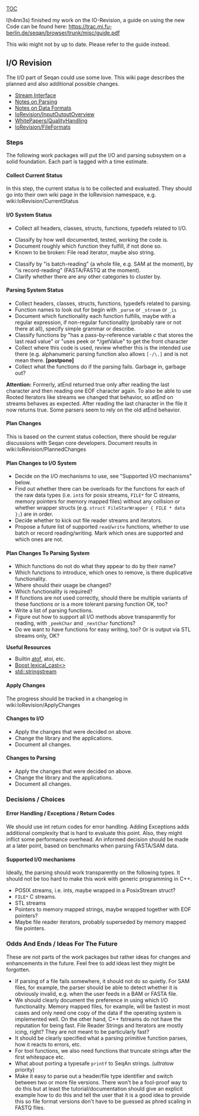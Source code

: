 
[[TOC]]

I(h4nn3s) finished my work on the IO-Revision, a guide on using the new Code can be found here: 
https://trac.mi.fu-berlin.de/seqan/browser/trunk/misc/guide.pdf

This wiki might not by up to date. Please refer to the guide instead.


== I/O Revision ==

The I/O part of Seqan could use some love.
This wiki page describes the planned and also additional possible changes.

*[[IoRevision/StreamInterface| Stream Interface]]
*[[IoRevision/ParseNotes| Notes on Parsing]]
*[[IoRevision/DataFormatNotes| Notes on Data Formats]]
*[[IoRevision/InputOutputOverview]]
*[[WhitePapers/QualityHandling]]
*[[IoRevision/FileFormats]]

=== Steps ===

The following work packages will put the I/O and parsing subsystem on a solid foundation.
Each part is tagged with a time estimate.

==== Collect Current Status ====

In this step, the current status is to be collected and evaluated.
They should go into their own wiki page in the IoRevision namespace, e.g. wiki:IoRevision/CurrentStatus

==== I/O System Status ====

*Collect all headers, classes, structs, functions, typedefs related to I/O.

*Classify by how well documented, tested, working the code is.
*Document roughly which function they fulfill, if not done so.
*Known to be broken: File read iterator, maybe also string.

*Classify by "is batch-reading" (a whole file, e.g. SAM at the moment), by "is record-reading" (FASTA/FASTQ at the moment).
*Clarify whether there are any other categories to cluster by.

==== Parsing System Status ====

*Collect headers, classes, structs, functions, typedefs related to parsing.
*Function names to look out for begin with <tt>_parse</tt> or <tt>_stream</tt> or <tt>_is</tt>
*Document which functionality each function fulfills, maybe with a regular expression, if non-regular functionality (probably rare or not there at all), specify simple grammar or describe.
*Classify functions by "has a pass-by-reference variable c that stores the last read value" or "uses peek or */getValue" to get the front character
*Collect where this code is used, review whether this is the intended use there (e.g. alphanumeric parsing function also allows <tt>[-/\.]</tt> and is not mean there. '''[postpone]'''
*Collect what the functions do if the parsing fails. Garbage in, garbage out?

'''Attention:'''
Formerly, atEnd returned true only after reading the last character and then reading one EOF character again.
To also be able to use Rooted Iterators like streams we changed that behavior, so atEnd on streams behaves as expected. After reading the last character in the file it now returns true.
Some parsers seem to rely on the old atEnd behavior.

==== Plan Changes ====

This is based on the current status collection, there should be regular discussions with Seqan core developers.
Document results in wiki:IoRevision/PlannedChanges

==== Plan Changes to I/O System ====

*Decide on the I/O mechanisms to use, see "Supported I/O mechanisms" below.
*Find out whether there can be overloads for the functions for each of the raw data types (i.e. <tt>int</tt>s for posix streams, <tt>FILE*</tt> for C streams, memory pointers for memory mapped files) without any collision or whether wrapper structs (e.g. <tt>struct FileStarWrapper { FILE * data };</tt>) are in order.
*Decide whether to kick out file reader streams and iterators.
*Propose a future list of supported <tt>read</tt>/<tt>write</tt> functions, whether to use batch or record reading/writing. Mark which ones are supported and which ones are not.

==== Plan Changes To Parsing System ====

*Which functions do not do what they appear to do by their name?
*Which functions to introduce, which ones to remove, is there duplicative functionality.
*Where should their usage be changed?
*Which functionality is required?
*If functions are not used correctly, should there be multiple variants of these functions or is a more tolerant parsing function OK, too?
*Write a list of parsing functions.
*Figure out how to support all I/O methods above transparently for reading, with <tt>_peekChar</tt> and <tt>_nextChar</tt> functions?
*Do we want to have functions for easy writing, too? Or is output via STL streams only, OK?

'''Useful Resources'''

*Builtin [http://www.cplusplus.com/reference/clibrary/cstdlib/atof/ atof], atoi, etc.
*[http://www.boost.org/doc/libs/1_46_1/libs/conversion/lexical_cast.htm Boost lexical_cast<>]
*[http://www.cplusplus.com/reference/iostream/stringstream/ std::stringstream]

==== Apply Changes ====

The progress should be tracked in a changelog in wiki:IoRevision/ApplyChanges

==== Changes to I/O ====

*Apply the changes that were decided on above.
*Change the library and the applications.
*Document all changes.

==== Changes to Parsing ====

*Apply the changes that were decided on above.
*Change the library and the applications.
*Document all changes.

=== Decisions / Choices ===

==== Error Handling / Exceptions / Return Codes ====

We should use int return codes for error handling.
Adding Exceptions adds additional complexity that is hard to evaluate this point.
Also, they might inflict some performance overhead.
An informed decision should be made at a later point, based on benchmarks when parsing FASTA/SAM data.

==== Supported I/O mechanisms ====

Ideally, the parsing should work transparently on the following types.
It should not be too hard to make this work with generic programming in C++.

*POSIX streams, i.e. ints, maybe wrapped in a PosixStream struct?
*<tt>FILE*</tt> C streams.
*STL streams
*Pointers to memory mapped strings, maybe wrapped together with EOF pointers?
*Maybe file reader iterators, probably superseded by memory mapped file pointers.

=== Odds And Ends / Ideas For The Future ===

These are not parts of the work packages but rather ideas for changes and enhancements in the future.
Feel free to add ideas lest they might be forgotten.

*If parsing of a file fails somewhere, it should not do so quietly. For SAM files, for example, the parser should be able to detect whether it is obviously invalid, e.g. when the user feeds in a BAM or FASTA file.
*We should clearly document the preference in using which I/O functionality. Memory mapped files, for example, will be fastest in most cases and only need one copy of the data if the operating system is implemented well. On the other hand, C++ fstreams do not have the reputation for being fast. File Reader Strings and Iterators are mostly icing, right? They are not meant to be particularly fast?
*It should be clearly specified what a parsing primitive function parses, how it reacts to errors, etc.
*For tool functions, we also need functions that truncate strings after the first whitespace etc.
*What about porting a typesafe <tt>printf</tt> to SeqAn strings. (''ultra''low priority)
*Make it easy to parse out a header/file type identifier and switch between two or more file versions. There won't be a fool-proof way to do this but at least the tutorial/documentation should give an explicit example how to do this and tell the user that it is a good idea to provide this so file format versions don't have to be guessed as phred scaling in FASTQ files.



{{TracNotice|{{PAGENAME}}}}